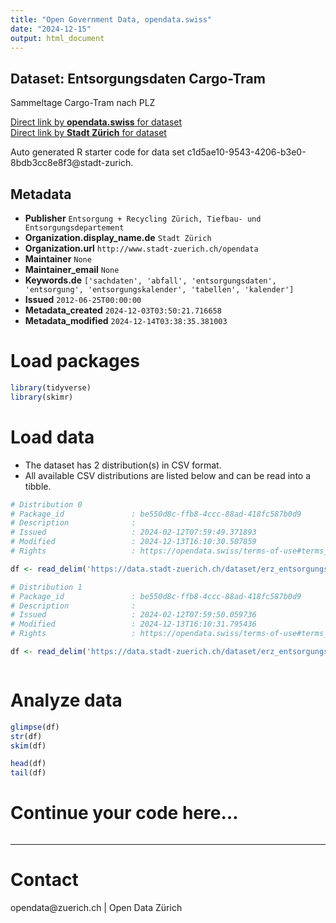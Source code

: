 ```yaml
---
title: "Open Government Data, opendata.swiss"
date: "2024-12-15"
output: html_document
---
```


## Dataset: Entsorgungsdaten Cargo-Tram

Sammeltage Cargo-Tram nach PLZ

[Direct link by **opendata.swiss** for dataset](https://opendata.swiss/de/dataset/entsorgungsdaten-cargo-tram)<br>
[Direct link by **Stadt Zürich** for dataset](https://data.stadt-zuerich.ch/dataset/erz_entsorgungskalender_cargotram)

Auto generated R starter code for data set c1d5ae10-9543-4206-b3e0-8bdb3cc8e8f3@stadt-zurich.

## Metadata

- **Publisher** `Entsorgung + Recycling Zürich, Tiefbau- und Entsorgungsdepartement`
- **Organization.display_name.de** `Stadt Zürich`
- **Organization.url** `http://www.stadt-zuerich.ch/opendata`
- **Maintainer** `None`
- **Maintainer_email** `None`
- **Keywords.de** `['sachdaten', 'abfall', 'entsorgungsdaten', 'entsorgung', 'entsorgungskalender', 'tabellen', 'kalender']`
- **Issued** `2012-06-25T00:00:00`
- **Metadata_created** `2024-12-03T03:50:21.716658`
- **Metadata_modified** `2024-12-14T03:38:35.381003`


# Load packages

```r

library(tidyverse)
library(skimr)

```

# Load data

-   The dataset has 2 distribution(s) in CSV format.
-   All available CSV distributions are listed below and can be read into a tibble.

```r

# Distribution 0
# Package_id               : be550d8c-ffb8-4ccc-88ad-418fc587b0d9
# Description              : 
# Issued                   : 2024-02-12T07:59:49.371893
# Modified                 : 2024-12-13T16:10:30.507859
# Rights                   : https://opendata.swiss/terms-of-use#terms_open

df <- read_delim('https://data.stadt-zuerich.ch/dataset/erz_entsorgungskalender_cargotram/download/entsorgungskalender_cargoTram_2024.csv')

# Distribution 1
# Package_id               : be550d8c-ffb8-4ccc-88ad-418fc587b0d9
# Description              : 
# Issued                   : 2024-02-12T07:59:50.059736
# Modified                 : 2024-12-13T16:10:31.795436
# Rights                   : https://opendata.swiss/terms-of-use#terms_open

df <- read_delim('https://data.stadt-zuerich.ch/dataset/erz_entsorgungskalender_cargotram/download/entsorgungskalender_cargoTram_2025.csv')



```

# Analyze data

```r

glimpse(df)
str(df)
skim(df)

head(df)
tail(df)

```

# Continue your code here...

```r

```

------------------------------------------------------------------------

# Contact

opendata@zuerich.ch | Open Data Zürich
